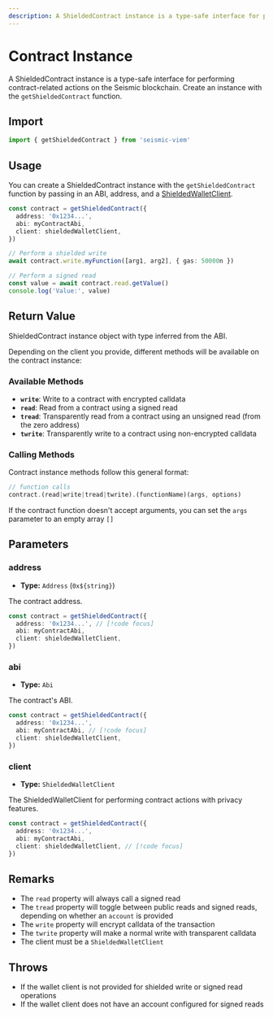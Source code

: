 ```yaml
---
description: A ShieldedContract instance is a type-safe interface for performing contract-related actions with privacy features, created by the getShieldedContract function.
---
```


# Contract Instance

A ShieldedContract instance is a type-safe interface for performing contract-related actions on the Seismic blockchain. Create an instance with the `getShieldedContract` function.

## Import

```ts
import { getShieldedContract } from 'seismic-viem'
```

## Usage

You can create a ShieldedContract instance with the `getShieldedContract` function by passing in an ABI, address, and a [ShieldedWalletClient](/viem/clients/wallet).

```ts
const contract = getShieldedContract({
  address: '0x1234...',
  abi: myContractAbi,
  client: shieldedWalletClient,
})

// Perform a shielded write
await contract.write.myFunction([arg1, arg2], { gas: 50000n })

// Perform a signed read
const value = await contract.read.getValue()
console.log('Value:', value)
```

## Return Value

ShieldedContract instance object with type inferred from the ABI.

Depending on the client you provide, different methods will be available on the contract instance:

### Available Methods

- **`write`**: Write to a contract with encrypted calldata
- **`read`**: Read from a contract using a signed read
- **`tread`**: Transparently read from a contract using an unsigned read (from the zero address)
- **`twrite`**: Transparently write to a contract using non-encrypted calldata

### Calling Methods

Contract instance methods follow this general format:

```ts
// function calls
contract.(read|write|tread|twrite).(functionName)(args, options)
```

If the contract function doesn't accept arguments, you can set the `args` parameter to an empty array `[]`

## Parameters

### address

- **Type:** `Address` (`0x${string}`)

The contract address.

```ts
const contract = getShieldedContract({
  address: '0x1234...', // [!code focus]
  abi: myContractAbi,
  client: shieldedWalletClient,
})
```

### abi

- **Type:** `Abi`

The contract's ABI.

```ts
const contract = getShieldedContract({
  address: '0x1234...',
  abi: myContractAbi, // [!code focus]
  client: shieldedWalletClient,
})
```

### client

- **Type:** `ShieldedWalletClient`

The ShieldedWalletClient for performing contract actions with privacy features.

```ts
const contract = getShieldedContract({
  address: '0x1234...',
  abi: myContractAbi,
  client: shieldedWalletClient, // [!code focus]
})
```

## Remarks

- The `read` property will always call a signed read
- The `tread` property will toggle between public reads and signed reads, depending on whether an `account` is provided
- The `write` property will encrypt calldata of the transaction
- The `twrite` property will make a normal write with transparent calldata
- The client must be a `ShieldedWalletClient`

## Throws

- If the wallet client is not provided for shielded write or signed read operations
- If the wallet client does not have an account configured for signed reads
